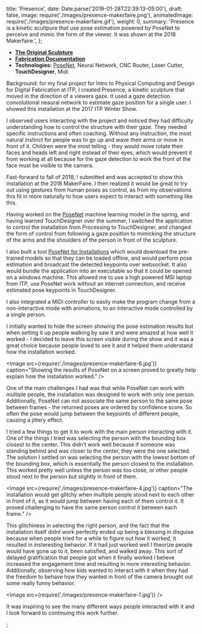 
  title: 'Presence',
  date: Date.parse('2019-01-28T22:39:13-05:00'),
  draft: false,
  image: require('./images/presence-makerfaire.png'),
  animatedImage: require('./images/presence-makerfaire.gif'),
  weight: 0,
  summary:
    'Presence is a kinetic scultpure that use pose estimation powered by PoseNet to perceive and mimic the form of the viewer.  It was shown at the 2018 Makerfaire.',
};

<Vimeo videoId="313941102" />

- **[The Original Sculpture](/presence)**
- **[Fabrication Documentation](/blog/posts/presence/fabricating-the-kinetic-sculpture/)**
- **Technologies:** [PoseNet](https://medium.com/tensorflow/real-time-human-pose-estimation-in-the-browser-with-tensorflow-js-7dd0bc881cd5), Neural Network, CNC Router, Laser Cutter, **TouchDesigner**, Midi

Background: for my final project for Intro to Physical Computing and Design for Digital Fabrication at ITP, I created Presence, a kinetic sculpture that moved in the direction of a viewers gaze. It used a gaze detection convolutional neaural network to estimate gaze position for a single user. I showed this installation at the 2017 ITP Winter Show.

<Instagram postId="Bc5AYY6gF97" />

I observed users interacting with the project and noticed they had difficulty understanding how to control the structure with their gaze. They needed specific instructions and often coaching. Without any instruction, the most natural instinct for people was to go up and wave their arms or move in front of it. Children were the most telling - they would move rotate their faces and heads left and right instead of their eyes, which would prevent it from working at all because for the gaze detection to work the front of the face must be visible to the camera.

Fast-forward to fall of 2018, I submitted and was accepted to show this installation at the 2018 MakerFaire. I then realized it would be great to try out using gestures from human poses as control, as from my observations this fit in more naturally to how users expect to interact with something like this.

Having worked on the [PoseNet](https://medium.com/tensorflow/real-time-human-pose-estimation-in-the-browser-with-tensorflow-js-7dd0bc881cd5) machine learning model in the spring, and having learned TouchDesigner over the summer, I switched the application to control the installation from Processing to TouchDesigner, and changed the form of control from following a gaze position to mimicking the structure of the arms and the shoulders of the person in front of the sculpture.

I also built a tool [PoseNet for Installations](https://github.com/oveddan/posenet-for-installations) which would download the pre-trained models so that they can be loaded offline, and would perform pose estimation and broadcast the detected keypoints over websocket. It also would bundle the application into an executable so that it could be opened on a windows machine. This allowed me to use a high powered MSI laptop from ITP, use PoseNet work without an internet connection, and receive estimated pose keypoints in TouchDesigner.

I also integrated a MiDi controller to easily make the program change from a non-interactive mode with animations, to an interactive mode controlled by a single person.

<YouTube videoId="deAha_VvbJw" />

I initially wanted to hide the screen showing the pose estimation results but when setting it up people walking by saw it and were amazed at how well it worked - I decided to leave this screen visible during the show and it was a great choice because people loved to see it and it helped them understand how the installation worked.

<Image
  src={require('./images/presence-makerfaire-6.jpg')}
  caption="Showing the results of PoseNet on a screen proved to greatly help explain how the installation worked."
/>

One of the main challenges I had was that while PoseNet can work with multiple people, the installation was designed to work with only one person. Additionally, PoseNet can not associate the same person to the same pose between frames - the returned poses are ordered by confidence score. So often the pose would jump between the keypoints of different people, causing a jittery effect.

I tried a few things to get it to work with the main person interacting with it. One of the things I tried was selecting the person with the bounding box closest to the center. This didn't work well because if someone was standing behind and was closer to the center, they were the one selected. The solution I settled on was selecting the person with the lowest bottom of the bounding box, which is essentially the person closest to the installation. This worked pretty well unless the person was too close, or other people stood next to the person but slightly in front of them.

<Image
  src={require('./images/presence-makerfaire-4.jpg')}
  caption="The installation would get glitchy when multiple people stood next to each other in front of it, as it would jump between having each of them control it. It proved challenging to have the same person control it between each frame."
/>

This glitchiness in selecting the right person, and the fact that the installation itself didnt work perfectly ended up being a blessing in disguise because when people tried for a while to figure out how it worked, it resulted in insteresting behavior. If it had just worked well I theorize people would have gone up to it, been satisfied, and walked away. This sort of delayed gratification that people got when it finally worked I believe increased the engagement time and resulting in more interesting behavior. Additionally, observing how kids wanted to interact with it when they had the freedom to behave how they wanted in front of the camera brought out some really funny behavior.

<Image src={require('./images/presence-makerfaire-1.jpg')} />

It was inspiring to see the many different ways people interacted with it and I look forward to continuing this work further.


;
